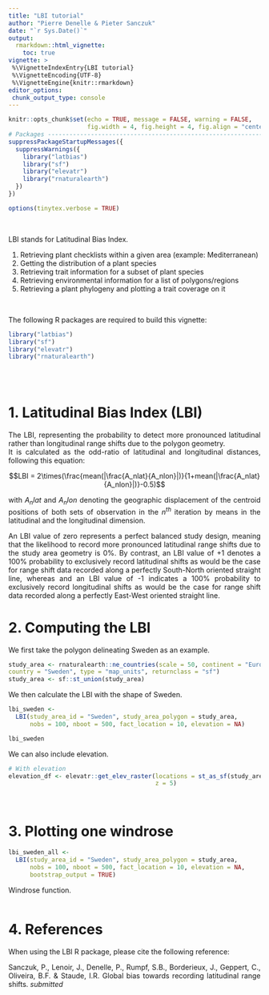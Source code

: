```yaml
---
title: "LBI tutorial"
author: "Pierre Denelle & Pieter Sanczuk"
date: "`r Sys.Date()`"
output: 
  rmarkdown::html_vignette:
    toc: true
vignette: >
 %\VignetteIndexEntry{LBI tutorial}
 %\VignetteEncoding{UTF-8} 
 %\VignetteEngine{knitr::rmarkdown}
editor_options: 
 chunk_output_type: console
---
```


<style>
body {
text-align: justify}
</style>

```r

knitr::opts_chunk$set(echo = TRUE, message = FALSE, warning = FALSE,
                      fig.width = 4, fig.height = 4, fig.align = "center")
# Packages --------------------------------------------------------------------
suppressPackageStartupMessages({
  suppressWarnings({
    library("latbias")
    library("sf")
    library("elevatr")
    library("rnaturalearth")
  })
})

options(tinytex.verbose = TRUE)
```

<br>

LBI stands for Latitudinal Bias Index.

1. Retrieving plant checklists within a given area (example: Mediterranean)  
2. Getting the distribution of a plant species  
3. Retrieving trait information for a subset of plant species  
4. Retrieving environmental information for a list of polygons/regions  
5. Retrieving a plant phylogeny and plotting a trait coverage on it  

<br>

The following R packages are required to build this vignette:

```r
library("latbias")
library("sf")
library("elevatr")
library("rnaturalearth")
```

<br><br>

# 1. Latitudinal Bias Index (LBI)
The LBI, representing the probability to detect more pronounced latitudinal rather than longitudinal range shifts due to the polygon geometry.  
It is calculated as the odd-ratio of latitudinal and longitudinal distances, following this equation:

$$LBI = 2\times(\frac{mean(|\frac{A_nlat}{A_nlon}|)}{1+mean(|\frac{A_nlat}{A_nlon}|)}-0.5)$$

with $A_nlat$ and $A_nlon$ denoting the geographic displacement of the centroid positions of both sets of observation in the $n^{th}$ iteration by means in the latitudinal and the longitudinal dimension.  

An LBI value of zero represents a perfect balanced study design, meaning that the likelihood to record more pronounced latitudinal range shifts due to the study area geometry is 0%. By contrast, an LBI value of +1 denotes a 100% probability to exclusively record latitudinal shifts as would be the case for range shift data recorded along a perfectly South-North oriented straight line, whereas and an LBI value of -1 indicates a 100% probability to exclusively record longitudinal shifts as would be the case for range shift data recorded along a perfectly East-West oriented straight line.

# 2. Computing the LBI

We first take the polygon delineating Sweden as an example.  

```r
study_area <- rnaturalearth::ne_countries(scale = 50, continent = "Europe",
country = "Sweden", type = "map_units", returnclass = "sf")
study_area <- sf::st_union(study_area)
```

We then calculate the LBI with the shape of Sweden.  

```r
lbi_sweden <-
  LBI(study_area_id = "Sweden", study_area_polygon = study_area,
      nobs = 100, nboot = 500, fact_location = 10, elevation = NA)

lbi_sweden
```


We can also include elevation.

```r
# With elevation
elevation_df <- elevatr::get_elev_raster(locations = st_as_sf(study_area),
                                         z = 5)
```

<br>

# 3. Plotting one windrose

```r
lbi_sweden_all <-
  LBI(study_area_id = "Sweden", study_area_polygon = study_area,
      nobs = 100, nboot = 500, fact_location = 10, elevation = NA,
      bootstrap_output = TRUE)
```

Windrose function.

```r

```

# 4. References

When using the LBI R package, please cite the following reference:  

Sanczuk, P., Lenoir, J., Denelle, P., Rumpf, S.B., Borderieux, J., Geppert, C., Oliveira, B.F. & Staude, I.R. Global bias towards recording latitudinal range shifts. *submitted* 